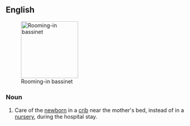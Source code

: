 ==English==
[[Image:HRBassinet.JPG|thumb|right|150px|Rooming-in bassinet]]

===Noun===
{{en-noun|-}}

# Care of the [[newborn]] in a [[crib]] near the mother's bed, instead of in a [[nursery]], during the hospital stay.